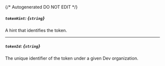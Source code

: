 {/* Autogenerated DO NOT EDIT  */}
##### `tokenHint`: *{`string`}*
A hint that identifies the token.

---
##### `tokenId`: *{`string`}*
The unique identifier of the token under a given Dev organization.



